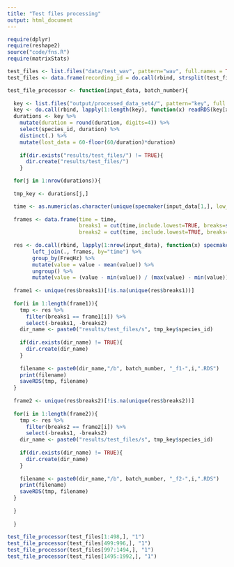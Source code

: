 ```yaml
---
title: "Test files processing"
output: html_document
---
```


```r
require(dplyr)
require(reshape2)
source("code/fns.R")
require(matrixStats)

test_files <- list.files("data/test_wav", pattern="wav", full.names = TRUE)
test_files <- data.frame(recording_id = do.call(rbind, strsplit(test_files, "/|.wav"))[,4], file_id = test_files)

```

```r
test_file_processor <- function(input_data, batch_number){
  
  key <- list.files("output/processed_data_set4/", pattern="key", full.names = TRUE)
  key <- do.call(rbind, lapply(1:length(key), function(x) readRDS(key[x]))) 
  durations <- key %>%
    mutate(duration = round(duration, digits=4)) %>%
    select(species_id, duration) %>%
    distinct(.) %>%
    mutate(lost_data = 60-floor(60/duration)*duration) 
      
    if(dir.exists("results/test_files/") != TRUE){
      dir.create("results/test_files/")
    }

  for(j in 1:nrow(durations)){
  
  tmp_key <- durations[j,]

  time <- as.numeric(as.character(unique(specmaker(input_data[1,], low_f = 50, high_f = 8500)$time)))
  
  frames <- data.frame(time = time, 
                       breaks1 = cut(time,include.lowest=TRUE, breaks=seq(0, 60, tmp_key$duration)), 
                       breaks2 = cut(time, include.lowest=TRUE, breaks=seq(tmp_key$duration/2, 60, tmp_key$duration)))
  
  res <- do.call(rbind, lapply(1:nrow(input_data), function(x) specmaker(input_data[x,], low_f = 50, high_f = 8500))) %>%
        left_join(., frames, by="time") %>%
        group_by(FreqHz) %>%
        mutate(value = value - mean(value)) %>%
        ungroup() %>%
        mutate(value = (value - min(value)) / (max(value) - min(value)))
  
  frame1 <- unique(res$breaks1)[!is.na(unique(res$breaks1))]
  
  for(i in 1:length(frame1)){
    tmp <- res %>% 
      filter(breaks1 == frame1[i]) %>% 
      select(-breaks1, -breaks2)
    dir_name <- paste0("results/test_files/s", tmp_key$species_id)
    
    if(dir.exists(dir_name) != TRUE){
      dir.create(dir_name)
    }
    
    filename <- paste0(dir_name,"/b", batch_number, "_f1-",i,".RDS")
    print(filename)
    saveRDS(tmp, filename)
  }
  
  frame2 <- unique(res$breaks2)[!is.na(unique(res$breaks2))]
  
  for(i in 1:length(frame2)){
    tmp <- res %>% 
      filter(breaks2 == frame2[i]) %>% 
      select(-breaks1, -breaks2)
    dir_name <- paste0("results/test_files/s", tmp_key$species_id)
    
    if(dir.exists(dir_name) != TRUE){
      dir.create(dir_name)
    }
    
    filename <- paste0(dir_name,"/b", batch_number, "_f2-",i,".RDS")
    print(filename)
    saveRDS(tmp, filename)
  }
  
  }
    
  }
  
test_file_processor(test_files[1:498,], "1")
test_file_processor(test_files[499:996,], "1")
test_file_processor(test_files[997:1494,], "1")
test_file_processor(test_files[1495:1992,], "1")

```








